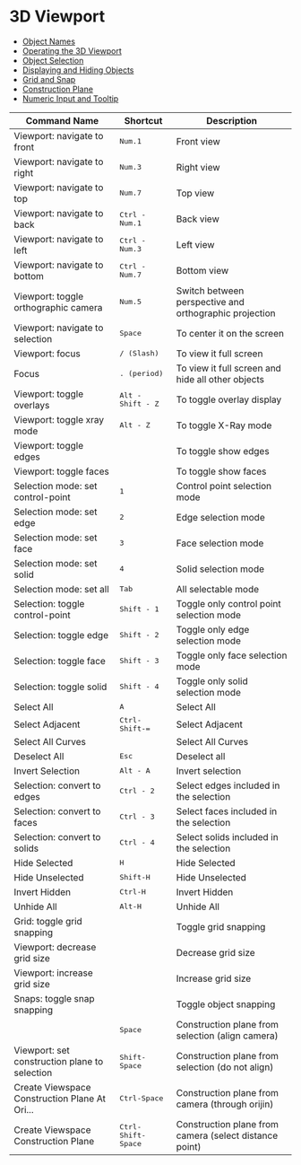 # 3D Viewport

- [Object Names](./3d-viewport/object-names)
- [Operating the 3D Viewport](./3d-viewport/operating-the-3d-viewport)
- [Object Selection](./3d-viewport/object-selection)
- [Displaying and Hiding Objects](./3d-viewport/displaying-and-hiding)
- [Grid and Snap](./3d-viewport/grid-and-snap)
- [Construction Plane](./3d-viewport/construction-plane)
- [Numeric Input and Tooltip](./3d-viewport/numeric-input-and-tooltip)

| Command Name                                  | Shortcut                    | Description                                            |
| --------------------------------------------- | --------------------------- | ------------------------------------------------------ |
| Viewport: navigate to front                   | <kbd>Num.1</kbd>            | Front view                                             |
| Viewport: navigate to right                   | <kbd>Num.3</kbd>            | Right view                                             |
| Viewport: navigate to top                     | <kbd>Num.7</kbd>            | Top view                                               |
| Viewport: navigate to back                    | <kbd>Ctrl - Num.1</kbd>     | Back view                                              |
| Viewport: navigate to left                    | <kbd>Ctrl - Num.3</kbd>     | Left view                                              |
| Viewport: navigate to bottom                  | <kbd>Ctrl - Num.7</kbd>     | Bottom view                                            |
| Viewport: toggle orthographic camera          | <kbd>Num.5</kbd>            | Switch between perspective and orthographic projection |
| Viewport: navigate to selection               | <kbd>Space</kbd>            | To center it on the screen                             |
| Viewport: focus                               | <kbd>/ (Slash)</kbd>        | To view it full screen                                 |
| Focus                                         | <kbd>. (period)</kbd>       | To  view it full screen and hide all other objects     |
| Viewport: toggle overlays                     | <kbd>Alt - Shift - Z</kbd>  | To toggle overlay display                              |
| Viewport: toggle xray mode                    | <kbd>Alt - Z</kbd>          | To toggle X-Ray mode                                   |
| Viewport: toggle edges                        |                             | To toggle show edges                                   |
| Viewport: toggle faces                        |                             | To toggle show faces                                   |
| Selection mode: set control-point             | <kbd>1</kbd>                | Control point selection mode                           |
| Selection mode: set edge                      | <kbd>2</kbd>                | Edge selection mode                                    |
| Selection mode: set face                      | <kbd>3</kbd>                | Face selection mode                                    |
| Selection mode: set solid                     | <kbd>4</kbd>                | Solid selection mode                                   |
| Selection mode: set all                       | <kbd>Tab</kbd>              | All selectable mode                                    |
| Selection: toggle control-point               | <kbd>Shift - 1</kbd>        | Toggle only control point selection mode               |
| Selection: toggle edge                        | <kbd>Shift - 2</kbd>        | Toggle only edge selection mode                        |
| Selection: toggle face                        | <kbd>Shift - 3</kbd>        | Toggle only face selection mode                        |
| Selection: toggle solid                       | <kbd>Shift - 4</kbd>        | Toggle only solid selection mode                       |
| Select All                                    | <kbd>A</kbd>                | Select All                                             |
| Select Adjacent                               | <kbd>Ctrl-Shift-=</kbd>     | Select Adjacent                                        |
| Select All Curves                             |                             | Select All Curves                                      |
| Deselect All                                  | <kbd>Esc</kbd>              | Deselect all                                           |
| Invert Selection                              | <kbd>Alt - A</kbd>          | Invert selection                                       |
| Selection: convert to edges                   | <kbd>Ctrl - 2</kbd>         | Select edges included in the selection                 |
| Selection: convert to faces                   | <kbd>Ctrl - 3</kbd>         | Select faces included in the selection                 |
| Selection: convert to solids                  | <kbd>Ctrl - 4</kbd>         | Select solids included in the selection                |
| Hide Selected                                 | <kbd>H</kbd>                | Hide Selected                                          |
| Hide Unselected                               | <kbd>Shift-H</kbd>          | Hide Unselected                                        |
| Invert Hidden                                 | <kbd>Ctrl-H</kbd>           | Invert Hidden                                          |
| Unhide All                                    | <kbd>Alt-H</kbd>            | Unhide All                                             |
| Grid: toggle grid snapping                    |                             | Toggle grid snapping                                   |
| Viewport: decrease grid size                  |                             | Decrease grid size                                     |
| Viewport: increase grid size                  |                             | Increase grid size                                     |
| Snaps: toggle snap snapping                   |                             | Toggle object snapping                                 |
|                                               | <kbd>Space</kbd>            | Construction plane from selection (align camera)       |
| Viewport: set construction plane to selection | <kbd>Shift-Space</kbd>      | Construction plane from selection (do not align)       |
| Create Viewspace Construction Plane At Ori... | <kbd>Ctrl-Space</kbd>       | Construction plane from camera (through orijin)        |
| Create Viewspace Construction Plane           | <kbd>Ctrl-Shift-Space</kbd> | Construction plane from camera (select distance point) |




